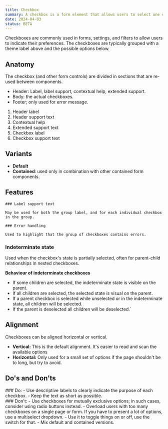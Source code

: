 ```yaml
---
title: Checkbox
summary: A checkbox is a form element that allows users to select one or multiple options from a list.
date: 2024-04-03
status: BETA
---
```


Checkboxes are commonly used in forms, settings, and filters to allow users to indicate their preferences.
The checkboxes are typically grouped with a theme label above and the possible options below.

## Anatomy
The checkbox (and other form controls) are divided in sections that are re-used between components. 
- Header: Label, label support, contextual help, extended support.
- Body: the actual checkboxes.
- Footer; only used for error message.

<Figma id="anatomy" caption="Anatomy of a checkbox" />

1. Header label
2. Header support text
3. Contextual help
4. Extended support text
5. Checkbox label
6. Checkbox support text


## Variants
- **Default**
- **Contained**: used only in combination with other contained form components.

<Grid columns="2" gap="s">
  <Figma id="variant-default" caption="Default variant of checkbox" />
  <Figma id="variant-contained" caption="Contained variant of checkbox" />
</Grid>


## Features

<Grid columns="2" gap="s">
  <div>

    ### Label support text
    
    May be used for both the group label, and for each individual checkbox in the group.
  </div>
  <Figma id="1337-6156" caption="Checkbox with an extra description for the label" />
</Grid>

<Grid columns="2" gap="s">
  <div>
    
    ### Error handling
    
    Used to highlight that the group of checkboxes contains errors.
  </div>
  <Figma id="1337-6177" caption="Checkbox containing errors" />
</Grid>

### Indeterminate state

Used when the checkbox's state is partially selected, often for parent-child relationships in nested checkboxes.

**Behaviour of indeterminate checkboxes**
- If some children are selected, the indeterminate state is visible on the parent.
- If all children are selected, the selected state is visual on the parent.
- If a parent checkbox is selected while unselected or in the indeterminate state, all children will be selected.
- If the parent is deselected all children will be deselected.`

<Grid columns="2" gap="s">
  <Figma id="1337-6288" caption="Nested checkboxes with a indeterminate parent" />
</Grid>






## Alignment
Checkboxes can be aligned horizontal or vertical.

- **Vertical:** This is the default alignment. It's easier to read and scan the available options
- **Horizontal:** Only used for a small set of options if the page shouldn't be to long, but try to avoid.
	
<Grid columns="2" gap="s">
  <Figma id="1337-6517" caption="Vertical alignment – preferred" />
  <Figma id="1337-6580" caption="Horizontal alignment" />
</Grid>


## Do's and Don'ts

<Grid columns="2" gap="s">
<div>
  ### Do:
    - Use descriptive labels to clearly indicate the purpose of each checkbox.
    - Keep the text as short as possible.
</div>
<div>
  ### Don't:
    - Use checkboxes for mutually exclusive options; in such cases, consider using radio buttons instead.
    - Overload users with too many checkboxes on a single page or form. If you have to present a lot of options, use a multiselect dropdown.
    - Use it to toggle things on or off, use the switch for that.
    - Mix default and contained versions.
</div>
</Grid>
